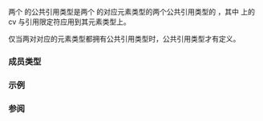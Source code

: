 {{cpp/title|basic_common_reference&lt;small&gt;&lt;std::pair&gt;&lt;/small&gt;}}
{{cpp/utility/pair/navbar}}
{{ddcl|header=utility|since=c++23|
template&lt; class T1, class T2, class U1, class U2,
          template&lt;class&gt; class TQual, template&lt;class&gt; class UQual &gt;
  requires requires { typename std::pair&lt;std::common_reference_t&lt;TQual&lt;T1&gt;, UQual&lt;U1&gt;&gt;,
                                         std::common_reference_t&lt;TQual&lt;T2&gt;, UQual&lt;U2&gt;&gt;&gt;; }
struct basic_common_reference&lt;std::pair&lt;T1, T2&gt;, std::pair&lt;U1, U2&gt;, TQual, UQual&gt;;
}}

两个 {{tt|pair}} 的公共引用类型是两个 {{tt|pair}} 的对应元素类型的两个公共引用类型的 {{tt|pair}}，其中 {{tt|pair}} 上的 cv 与引用限定符应用到其元素类型上。

仅当两对对应的元素类型都拥有公共引用类型时，公共引用类型才有定义。

===成员类型===
{{dsc begin}}
{{dsc hitem|成员类型|定义}}
{{dsc|{{tt|type}}|{{box/core|{{c/core|std::pair&lt;std::common_reference_t&lt;TQual&lt;T1&gt;, UQual&lt;U1&gt;&gt;,}}&lt;br&gt;{{nbspt|10}}{{c/core|std::common_reference_t&lt;TQual&lt;T2&gt;, UQual&lt;U2&gt;&gt;&gt;}}}}}}
{{dsc end}}

===示例===
{{example}}

===参阅===
{{dsc begin}}
{{dsc inc | cpp/types/dsc common_reference}}
{{dsc inc | cpp/utility/tuple/dsc basic_common_reference}}
{{dsc end}}

{{langlinks|de|en|es|fr|it|ja|pt|ru}}